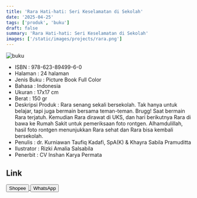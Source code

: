 ```yaml
---
title: 'Rara Hati-hati: Seri Keselamatan di Sekolah'
date: '2025-04-25'
tags: ['produk', 'buku']
draft: false
summary: 'Rara Hati-hati: Seri Keselamatan di Sekolah'
images: ['/static/images/projects/rara.png']
---
```


![buku](/static/images/projects/rara.png)

- ISBN : 978-623-89499-6-0
- Halaman : 24 halaman
- Jenis Buku : Picture Book Full Color
- Bahasa : Indonesia
- Ukuran : 17x17 cm
- Berat : 150 gr
- Deskripsi Produk : Rara senang sekali bersekolah. Tak hanya untuk belajar, tapi juga bermain bersama teman-teman. Brugg! Saat bermain Rara terjatuh. Kemudian Rara dirawat di UKS, dan hari berikutnya Rara di bawa ke Rumah Sakit untuk pemeriksaan foto rontgen. Alhamdulillah, hasil foto rontgen menunjukkan Rara sehat dan Rara bisa kembali bersekolah.
- Penulis : dr. Kurniawan Taufiq Kadafi, SpA(K) & Khayra Sabila Pramuditta
- Ilustrator : Rizki Amalia Salsabila
- Penerbit : CV Inshan Karya Permata

## Link

<div>
<a
  href="https://s.shopee.co.id/AUgx4ssFWV?share_channel_code=1"
  target="_blank"
>
  <button className="btn-shopee">Shopee</button>
</a>

  <a href="https://wa.me/6281567891021" target="_blank">
    <button className="btn-wa">WhatsApp</button>
  </a>
</div>
